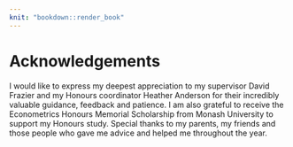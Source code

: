 ```yaml
---
knit: "bookdown::render_book"
---
```


# Acknowledgements {-}

I would like to express my deepest appreciation to my supervisor David Frazier and my Honours coordinator Heather Anderson for their incredibly valuable guidance, feedback and patience. I am also grateful to receive the Econometrics Honours Memorial Scholarship from Monash University to support my Honours study. Special thanks to my parents, my friends and those people who gave me advice and helped me throughout the year.


